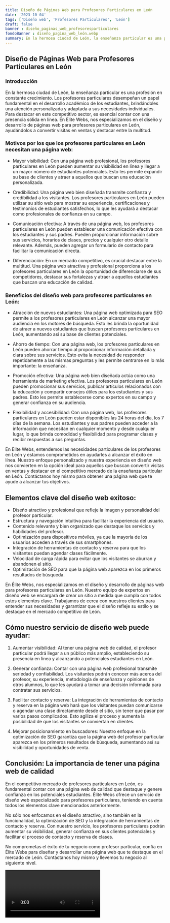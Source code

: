 ```yaml
---
title: Diseño de Páginas Web para Profesores Particulares en León
date: '2023-10-04'
tags: ['Diseño web', 'Profesores Particulares', 'León']
draft: false
banner : diseño_paginas_web_profesoresparticulares
fondoBanner : diseño_pagina_web_león.webp
summary: En la hermosa ciudad de León, la enseñanza particular es una profesión en constante crecimiento. Los profesores particulares desempeñan un papel fundamental en el desarrollo académico de los estudiantes, brindándoles una atención personalizada y adaptada a sus necesidades individuales. Para destacar en este competitivo sector, es esencial contar con una presencia sólida en línea. En Elite Webs, nos especializamos en el diseño y desarrollo de páginas web para profesores particulares en León, ayudándolos a convertir visitas en ventas y destacar entre la multitud.
---
```


## Diseño de Páginas Web para Profesores Particulares en León

### Introducción

En la hermosa ciudad de León, la enseñanza particular es una profesión en constante crecimiento. Los profesores particulares desempeñan un papel fundamental en el desarrollo académico de los estudiantes, brindándoles una atención personalizada y adaptada a sus necesidades individuales. Para destacar en este competitivo sector, es esencial contar con una presencia sólida en línea. En Elite Webs, nos especializamos en el diseño y desarrollo de páginas web para profesores particulares en León, ayudándolos a convertir visitas en ventas y destacar entre la multitud.

### Motivos por los que los profesores particulares en León necesitan una página web:

- Mayor visibilidad: Con una página web profesional, los profesores particulares en León pueden aumentar su visibilidad en línea y llegar a un mayor número de estudiantes potenciales. Esto les permite expandir su base de clientes y atraer a aquellos que buscan una educación personalizada.

- Credibilidad: Una página web bien diseñada transmite confianza y credibilidad a los visitantes. Los profesores particulares en León pueden utilizar su sitio web para mostrar su experiencia, certificaciones y testimonios de estudiantes satisfechos, lo que les ayudará a destacar como profesionales de confianza en su campo.

- Comunicación efectiva: A través de una página web, los profesores particulares en León pueden establecer una comunicación efectiva con los estudiantes y sus padres. Pueden proporcionar información sobre sus servicios, horarios de clases, precios y cualquier otro detalle relevante. Además, pueden agregar un formulario de contacto para facilitar la comunicación directa.

- Diferenciación: En un mercado competitivo, es crucial destacar entre la multitud. Una página web atractiva y profesional proporciona a los profesores particulares en León la oportunidad de diferenciarse de sus competidores, destacar sus fortalezas y atraer a aquellos estudiantes que buscan una educación de calidad.

### Beneficios del diseño web para profesores particulares en León:

- Atracción de nuevos estudiantes: Una página web optimizada para SEO permite a los profesores particulares en León alcanzar una mayor audiencia en los motores de búsqueda. Esto les brinda la oportunidad de atraer a nuevos estudiantes que buscan profesores particulares en León, aumentando así su base de clientes potenciales.

- Ahorro de tiempo: Con una página web, los profesores particulares en León pueden ahorrar tiempo al proporcionar información detallada y clara sobre sus servicios. Esto evita la necesidad de responder repetidamente a las mismas preguntas y les permite centrarse en lo más importante: la enseñanza.

- Promoción efectiva: Una página web bien diseñada actúa como una herramienta de marketing efectiva. Los profesores particulares en León pueden promocionar sus servicios, publicar artículos relacionados con la educación y compartir consejos útiles para los estudiantes y sus padres. Esto les permite establecerse como expertos en su campo y generar confianza en su audiencia.

- Flexibilidad y accesibilidad: Con una página web, los profesores particulares en León pueden estar disponibles las 24 horas del día, los 7 días de la semana. Los estudiantes y sus padres pueden acceder a la información que necesitan en cualquier momento y desde cualquier lugar, lo que brinda comodidad y flexibilidad para programar clases y recibir respuestas a sus preguntas.

En Elite Webs, entendemos las necesidades particulares de los profesores en León y estamos comprometidos en ayudarles a alcanzar el éxito en línea. Nuestro enfoque personalizado y nuestra experiencia en diseño web nos convierten en la opción ideal para aquellos que buscan convertir visitas en ventas y destacar en el competitivo mercado de la enseñanza particular en León. Contáctanos hoy mismo para obtener una página web que te ayude a alcanzar tus objetivos.

<GifSeo />

<Cta />

## Elementos clave del diseño web exitoso:

- Diseño atractivo y profesional que refleje la imagen y personalidad del profesor particular.
- Estructura y navegación intuitiva para facilitar la experiencia del usuario.
- Contenido relevante y bien organizado que destaque los servicios y habilidades del profesor.
- Optimización para dispositivos móviles, ya que la mayoría de los usuarios acceden a través de sus smartphones.
- Integración de herramientas de contacto y reserva para que los visitantes puedan agendar clases fácilmente.
- Velocidad de carga rápida para evitar que los visitantes se aburran y abandonen el sitio.
- Optimización de SEO para que la página web aparezca en los primeros resultados de búsqueda.

En Élite Webs, nos especializamos en el diseño y desarrollo de páginas web para profesores particulares en León. Nuestro equipo de expertos en diseño web se encargará de crear un sitio a medida que cumpla con todos estos elementos clave. Trabajamos de cerca con nuestros clientes para entender sus necesidades y garantizar que el diseño refleje su estilo y se destaque en el mercado competitivo de León.

## Cómo nuestro servicio de diseño web puede ayudar:

1. Aumentar visibilidad: Al tener una página web de calidad, el profesor particular podrá llegar a un público más amplio, estableciendo su presencia en línea y alcanzando a potenciales estudiantes en León.

2. Generar confianza: Contar con una página web profesional transmite seriedad y confiabilidad. Los visitantes podrán conocer más acerca del profesor, su experiencia, metodología de enseñanza y opiniones de otros alumnos, lo que les ayudará a tomar una decisión informada para contratar sus servicios.

3. Facilitar contacto y reserva: La integración de herramientas de contacto y reserva en la página web hará que los visitantes puedan comunicarse o agendar una clase directamente desde el sitio, sin tener que pasar por varios pasos complicados. Esto agiliza el proceso y aumenta la posibilidad de que los visitantes se conviertan en clientes.

4. Mejorar posicionamiento en buscadores: Nuestro enfoque en la optimización de SEO garantiza que la página web del profesor particular aparezca en los primeros resultados de búsqueda, aumentando así su visibilidad y oportunidades de venta.

## Conclusión: La importancia de tener una página web de calidad

En el competitivo mercado de profesores particulares en León, es fundamental contar con una página web de calidad que destaque y genere confianza en los potenciales estudiantes. Élite Webs ofrece un servicio de diseño web especializado para profesores particulares, teniendo en cuenta todos los elementos clave mencionados anteriormente.

No sólo nos enfocamos en el diseño atractivo, sino también en la funcionalidad, la optimización de SEO y la integración de herramientas de contacto y reserva. Con nuestro servicio, los profesores particulares podrán aumentar su visibilidad, generar confianza en sus clientes potenciales y facilitar el proceso de contacto y reserva de clases.

No comprometas el éxito de tu negocio como profesor particular, confía en Élite Webs para diseñar y desarrollar una página web que te destaque en el mercado de León. Contáctanos hoy mismo y llevemos tu negocio al siguiente nivel.

<Video />

<CtaBot job='Profesores Particulares' city='León'/>

<Gmaps query='León+españa+maps' />